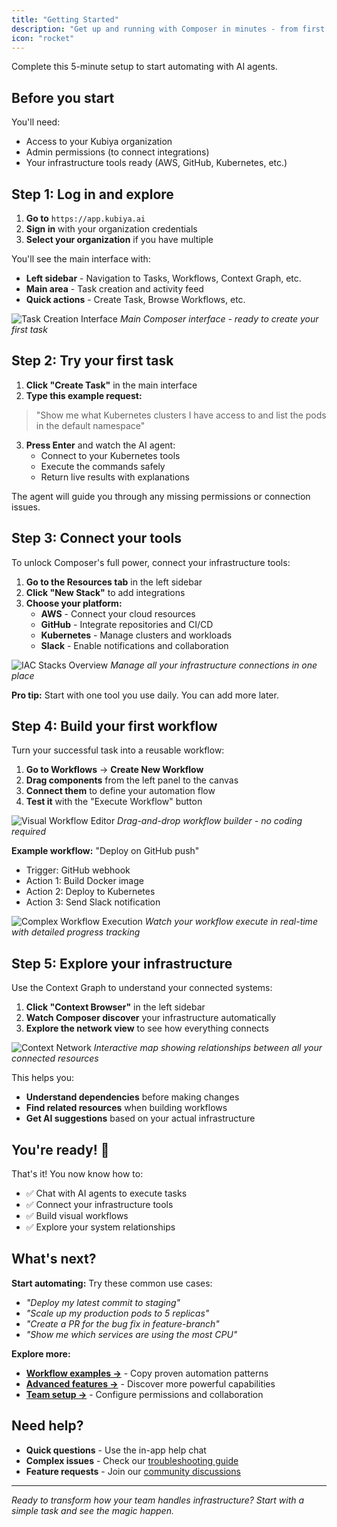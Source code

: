 ```yaml
---
title: "Getting Started"
description: "Get up and running with Composer in minutes - from first login to your first automation"
icon: "rocket"
---
```


Complete this 5-minute setup to start automating with AI agents.

## Before you start

You'll need:
- Access to your Kubiya organization 
- Admin permissions (to connect integrations)
- Your infrastructure tools ready (AWS, GitHub, Kubernetes, etc.)

## Step 1: Log in and explore

1. **Go to** `https://app.kubiya.ai` 
2. **Sign in** with your organization credentials
3. **Select your organization** if you have multiple

You'll see the main interface with:
- **Left sidebar** - Navigation to Tasks, Workflows, Context Graph, etc.
- **Main area** - Task creation and activity feed  
- **Quick actions** - Create Task, Browse Workflows, etc.

![Task Creation Interface](/assets/screenshots/composer/task-chat/task-creation-interface.png)
*Main Composer interface - ready to create your first task*

## Step 2: Try your first task

1. **Click "Create Task"** in the main interface
2. **Type this example request:**

> "Show me what Kubernetes clusters I have access to and list the pods in the default namespace"

3. **Press Enter** and watch the AI agent:
   - Connect to your Kubernetes tools
   - Execute the commands safely
   - Return live results with explanations

The agent will guide you through any missing permissions or connection issues.

## Step 3: Connect your tools

To unlock Composer's full power, connect your infrastructure tools:

1. **Go to the Resources tab** in the left sidebar
2. **Click "New Stack"** to add integrations
3. **Choose your platform:**
   - **AWS** - Connect your cloud resources
   - **GitHub** - Integrate repositories and CI/CD
   - **Kubernetes** - Manage clusters and workloads  
   - **Slack** - Enable notifications and collaboration

![IAC Stacks Overview](/assets/screenshots/composer/integrations/iac-stacks-overview.png)
*Manage all your infrastructure connections in one place*

**Pro tip:** Start with one tool you use daily. You can add more later.

## Step 4: Build your first workflow

Turn your successful task into a reusable workflow:

1. **Go to Workflows** → **Create New Workflow**
2. **Drag components** from the left panel to the canvas
3. **Connect them** to define your automation flow
4. **Test it** with the "Execute Workflow" button

![Visual Workflow Editor](/assets/screenshots/composer/workflow-designer/visual-workflow-editor.png)
*Drag-and-drop workflow builder - no coding required*

**Example workflow:** "Deploy on GitHub push"
- Trigger: GitHub webhook  
- Action 1: Build Docker image
- Action 2: Deploy to Kubernetes
- Action 3: Send Slack notification

![Complex Workflow Execution](/assets/screenshots/composer/workflow-designer/complex-workflow-execution.png)
*Watch your workflow execute in real-time with detailed progress tracking*

## Step 5: Explore your infrastructure

Use the Context Graph to understand your connected systems:

1. **Click "Context Browser"** in the left sidebar
2. **Watch Composer discover** your infrastructure automatically
3. **Explore the network view** to see how everything connects

![Context Network](/assets/screenshots/composer/context-graph/context-network-view.png)
*Interactive map showing relationships between all your connected resources*

This helps you:
- **Understand dependencies** before making changes
- **Find related resources** when building workflows
- **Get AI suggestions** based on your actual infrastructure

## You're ready! 🎉

That's it! You now know how to:
- ✅ Chat with AI agents to execute tasks
- ✅ Connect your infrastructure tools  
- ✅ Build visual workflows
- ✅ Explore your system relationships

## What's next?

**Start automating:** Try these common use cases:
- *"Deploy my latest commit to staging"*
- *"Scale up my production pods to 5 replicas"*  
- *"Create a PR for the bug fix in feature-branch"*
- *"Show me which services are using the most CPU"*

**Explore more:**
- **[Workflow examples →](/composer/workflow-designer)** - Copy proven automation patterns
- **[Advanced features →](/composer/context-graph)** - Discover more powerful capabilities
- **[Team setup →](/composer/settings)** - Configure permissions and collaboration

## Need help?

- **Quick questions** - Use the in-app help chat  
- **Complex issues** - Check our [troubleshooting guide](/troubleshooting)
- **Feature requests** - Join our [community discussions](#)

---

*Ready to transform how your team handles infrastructure? Start with a simple task and see the magic happen.*